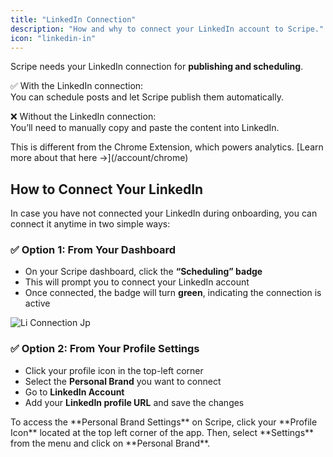 ```yaml
---
title: "LinkedIn Connection"
description: "How and why to connect your LinkedIn account to Scripe."
icon: "linkedin-in"
---
```


Scripe needs your LinkedIn connection for **publishing and scheduling**.

✅ With the LinkedIn connection:\
You can schedule posts and let Scripe publish them automatically.

❌ Without the LinkedIn connection:\
You’ll need to manually copy and paste the content into LinkedIn.

<Info>
  This is different from the Chrome Extension, which powers analytics. [Learn more about that here →](/account/chrome)
</Info>

## How to Connect Your LinkedIn

In case you have not connected your LinkedIn during onboarding, you can connect it anytime in two simple ways:

### ✅ Option 1: From Your Dashboard

- On your Scripe dashboard, click the **“Scheduling” badge**
- This will prompt you to connect your LinkedIn account
- Once connected, the badge will turn **green**, indicating the connection is active

![Li Connection Jp](/images/li-connection.jpg)

### ✅ Option 2: From Your Profile Settings

- Click your profile icon in the top-left corner
- Select the **Personal Brand** you want to connect
- Go to **LinkedIn Account**
- Add your **LinkedIn profile URL** and save the changes

<Info>
  To access the **Personal Brand Settings** on Scripe, click your **Profile Icon** located at the top left corner of the app. Then, select **Settings** from the menu and click on **Personal Brand**.
</Info>